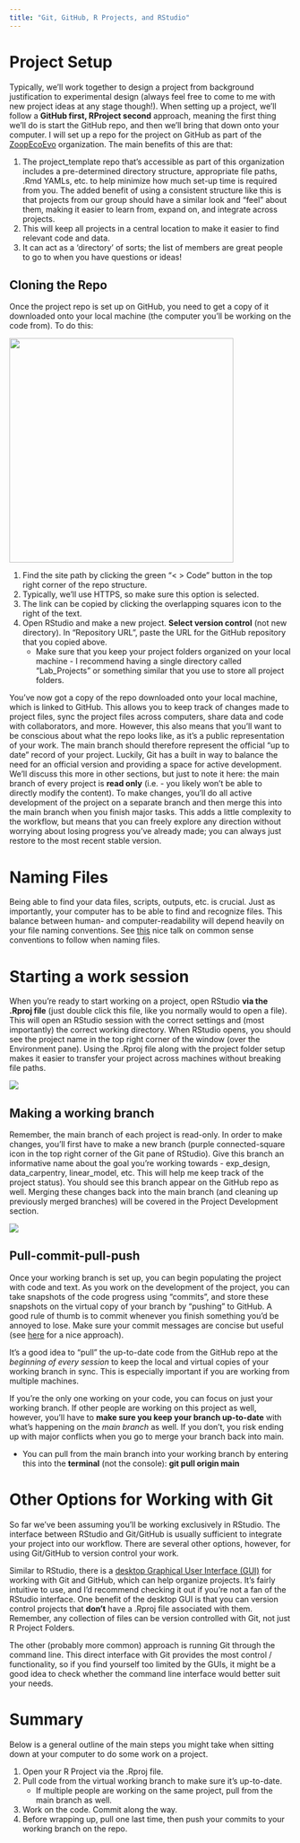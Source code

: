 ```yaml
---
title: "Git, GitHub, R Projects, and RStudio"
---
```


# Project Setup

Typically, we'll work together to design a project from background justification to experimental design (always feel free to come to me with new project ideas at any stage though!). When setting up a project, we'll follow a **GitHub first, RProject second** approach, meaning the first thing we'll do is start the GitHub repo, and then we'll bring that down onto your computer. I will set up a repo for the project on GitHub as part of the [ZoopEcoEvo](https://github.com/ZoopEcoEvo) organization. The main benefits of this are that:

1.  The project_template repo that's accessible as part of this organization includes a pre-determined directory structure, appropriate file paths, .Rmd YAMLs, etc. to help minimize how much set-up time is required from you. The added benefit of using a consistent structure like this is that projects from our group should have a similar look and "feel" about them, making it easier to learn from, expand on, and integrate across projects.
2.  This will keep all projects in a central location to make it easier to find relevant code and data.
3.  It can act as a 'directory' of sorts; the list of members are great people to go to when you have questions or ideas!

## Cloning the Repo

Once the project repo is set up on GitHub, you need to get a copy of it downloaded onto your local machine (the computer you'll be working on the code from). To do this:

::: column-margin
![](Figures/cloning_code_button.png){fig-align="center" width="400"}
:::

1.  Find the site path by clicking the green "\< \> Code" button in the top right corner of the repo structure.
2.  Typically, we'll use HTTPS, so make sure this option is selected.
3.  The link can be copied by clicking the overlapping squares icon to the right of the text.
4.  Open RStudio and make a new project. **Select version control** (not new directory). In "Repository URL", paste the URL for the GitHub repository that you copied above.
    -   Make sure that you keep your project folders organized on your local machine - I recommend having a single directory called "Lab_Projects" or something similar that you use to store all project folders.

You've now got a copy of the repo downloaded onto your local machine, which is linked to GitHub. This allows you to keep track of changes made to project files, sync the project files across computers, share data and code with collaborators, and more. However, this also means that you'll want to be conscious about what the repo looks like, as it's a public representation of your work. The main branch should therefore represent the official "up to date" record of your project. Luckily, Git has a built in way to balance the need for an official version and providing a space for active development. We'll discuss this more in other sections, but just to note it here: the main branch of every project is **read only** (i.e. - you likely won't be able to directly modify the content). To make changes, you'll do all active development of the project on a separate branch and then merge this into the main branch when you finish major tasks. This adds a little complexity to the workflow, but means that you can freely explore any direction without worrying about losing progress you've already made; you can always just restore to the most recent stable version.

# Naming Files

Being able to find your data files, scripts, outputs, etc. is crucial. Just as importantly, your computer has to be able to find and recognize files. This balance between human- and computer-readability will depend heavily on your file naming conventions. See [this](https://github.com/jennybc/how-to-name-files) nice talk on common sense conventions to follow when naming files.

# Starting a work session

When you're ready to start working on a project, open RStudio **via the .Rproj file** (just double click this file, like you normally would to open a file). This will open an RStudio session with the correct settings and (most importantly) the correct working directory. When RStudio opens, you should see the project name in the top right corner of the window (over the Environment pane). Using the .Rproj file along with the project folder setup makes it easier to transfer your project across machines without breaking file paths.

::: column-margin
![](Figures/project_name.png)
:::

## Making a working branch

Remember, the main branch of each project is read-only. In order to make changes, you'll first have to make a new branch (purple connected-square icon in the top right corner of the Git pane of RStudio). Give this branch an informative name about the goal you're working towards - exp_design, data_carpentry, linear_model, etc. This will help me keep track of the project status). You should see this branch appear on the GitHub repo as well. Merging these changes back into the main branch (and cleaning up previously merged branches) will be covered in the Project Development section.

::: column-margin
![](Figures/new_branch.png)
:::

## Pull-commit-pull-push

Once your working branch is set up, you can begin populating the project with code and text. As you work on the development of the project, you can take snapshots of the code progress using "commits", and store these snapshots on the virtual copy of your branch by "pushing" to GitHub. A good rule of thumb is to commit whenever you finish something you'd be annoyed to lose. Make sure your commit messages are concise but useful (see [here](https://cbea.ms/git-commit/) for a nice approach).

It's a good idea to "pull" the up-to-date code from the GitHub repo at the *beginning of every session* to keep the local and virtual copies of your working branch in sync. This is especially important if you are working from multiple machines.

If you're the only one working on your code, you can focus on just your working branch. If other people are working on this project as well, however, you'll have to **make sure you keep your branch up-to-date** with what's happening on the *main branch* as well. If you don't, you risk ending up with major conflicts when you go to merge your branch back into main.

-   You can pull from the main branch into your working branch by entering this into the **terminal** (not the console): **git pull origin main**

# Other Options for Working with Git

So far we've been assuming you'll be working exclusively in RStudio. The interface between RStudio and Git/GitHub is usually sufficient to integrate your project into our workflow. There are several other options, however, for using Git/GitHub to version control your work.

Similar to RStudio, there is a [desktop Graphical User Interface (GUI)](https://desktop.github.com) for working with Git and GitHub, which can help organize projects. It's fairly intuitive to use, and I'd recommend checking it out if you're not a fan of the RStudio interface. One benefit of the desktop GUI is that you can version control projects that **don't** have a .Rproj file associated with them. Remember, any collection of files can be version controlled with Git, not just R Project Folders.

The other (probably more common) approach is running Git through the command line. This direct interface with Git provides the most control / functionality, so if you find yourself too limited by the GUIs, it might be a good idea to check whether the command line interface would better suit your needs.

# Summary

Below is a general outline of the main steps you might take when sitting down at your computer to do some work on a project.

1.  Open your R Project via the .Rproj file.
2.  Pull code from the virtual working branch to make sure it's up-to-date.
    -   If multiple people are working on the same project, pull from the main branch as well.
3.  Work on the code. Commit along the way.
4.  Before wrapping up, pull one last time, then push your commits to your working branch on the repo.

